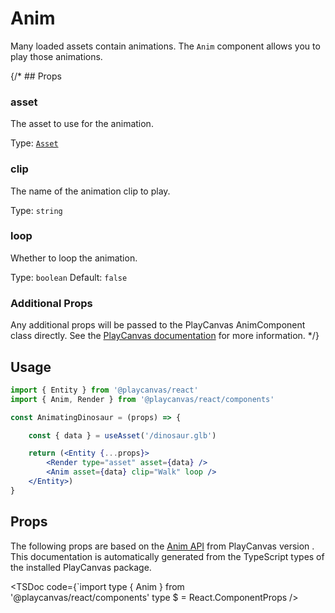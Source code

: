 # Anim

Many loaded assets contain animations. The `Anim` component allows you to play those animations.

{/* ## Props

### asset
The asset to use for the animation.

Type: [`Asset`](https://api.playcanvas.com/classes/Engine.Asset.html)

### clip
The name of the animation clip to play.

Type: `string`

### loop
Whether to loop the animation.

Type: `boolean`
Default: `false`

### Additional Props

Any additional props will be passed to the PlayCanvas AnimComponent class directly. See the [PlayCanvas documentation](https://api.playcanvas.com/classes/Engine.AnimComponent.html) for more information. */}

## Usage

```jsx
import { Entity } from '@playcanvas/react'
import { Anim, Render } from '@playcanvas/react/components'

const AnimatingDinosaur = (props) => {

    const { data } = useAsset('/dinosaur.glb')

    return (<Entity {...props}>
        <Render type="asset" asset={data} />
        <Anim asset={data} clip="Walk" loop />
    </Entity>)
}
```

## Props

The following props are based on the [Anim API](https://developer.playcanvas.com/en/api/pc.AnimComponent.html) from PlayCanvas version **<PcVersion />**. This documentation is automatically generated from the TypeScript types of the installed PlayCanvas package.

<TSDoc
  code={`import type { Anim } from '@playcanvas/react/components'
type $ = React.ComponentProps<typeof Anim>
/>